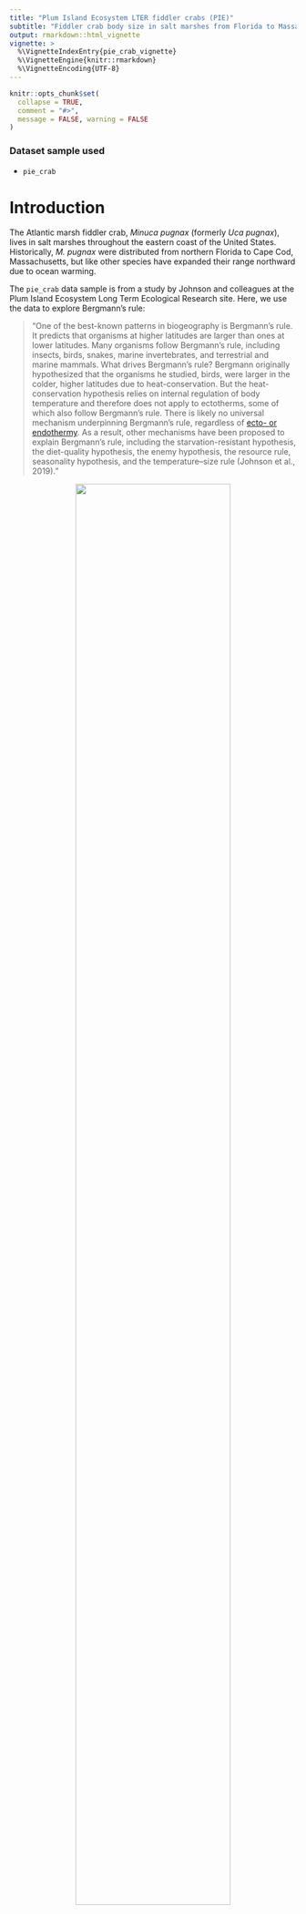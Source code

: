 ```yaml
---
title: "Plum Island Ecosystem LTER fiddler crabs (PIE)"
subtitle: "Fiddler crab body size in salt marshes from Florida to Massachusetts, USA during summer 2016 at Plum Island Ecosystem LTER"
output: rmarkdown::html_vignette
vignette: >
  %\VignetteIndexEntry{pie_crab_vignette}
  %\VignetteEngine{knitr::rmarkdown}
  %\VignetteEncoding{UTF-8}
---
```


```r
knitr::opts_chunk$set(
  collapse = TRUE,
  comment = "#>",
  message = FALSE, warning = FALSE
)
```

### Dataset sample used

- `pie_crab` 


# Introduction

The Atlantic marsh fiddler crab, *Minuca pugnax* (formerly *Uca pugnax*), lives in salt marshes throughout the eastern coast of the United States. Historically, *M. pugnax* were distributed from northern Florida to Cape Cod, Massachusetts, but like other species have expanded their range northward due to ocean warming. 

The `pie_crab` data sample is from a study by Johnson and colleagues at the Plum Island Ecosystem Long Term Ecological Research site. Here, we use the data to explore Bergmann's rule: 

> "One of the best-known patterns in biogeography is Bergmann's rule. It predicts that organisms at higher latitudes are larger than ones at lower latitudes. Many organisms follow Bergmann's rule, including insects, birds, snakes, marine invertebrates, and terrestrial and marine mammals. What drives Bergmann's rule? Bergmann originally hypothesized that the organisms he studied, birds, were larger in the colder, higher latitudes due to heat-conservation. But the heat-conservation hypothesis relies on internal regulation of body temperature and therefore does not apply to ectotherms, some of which also follow Bergmann's rule. There is likely no universal mechanism underpinning Bergmann's rule, regardless of [ecto- or endothermy](https://www.khanacademy.org/science/ap-biology/ecology-ap/energy-flow-through-ecosystems/a/endotherms-ectotherms). As a result, other mechanisms have been proposed to explain Bergmann's rule, including the starvation-resistant hypothesis, the diet-quality hypothesis, the enemy hypothesis, the resource rule, seasonality hypothesis, and the temperature–size rule (Johnson et al., 2019)."

<figure style="text-align:center;">
  <img src="../man/figures/pie_landscape_img.jpg" width=80% style="display:block; margin-left: auto; margin-right: auto;">
  <figcaption>Plum Island Ecosystem LTER, LTER CC BY-SA 4.0</figcaption>
</figure>

### Data sampling overview:

- 13 marshes were sampled on the Atlantic coast of the United States in summer 2016
- Spanning > 12 degrees of latitude, from northeast Florida to northeast Massachusetts
- Between 25 and 37 adult male fiddler crabs were collected, and their sizes recorded, from each marsh between 2016-07-24 and 2016-08-13

# Data Exploration

```r
library(lterdatasampler)
library(tidyverse)
```

## Latitude and water temperature

```r
ggplot(data = pie_crab, aes(y = latitude, x = water_temp)) +
  geom_point()
```

Generally, water temperature within the study range *decreases* toward lower latitudes. 

## Summary Statistics

```r
crab_stats <- pie_crab %>% group_by(latitude, site) %>% 
  summarise(
  n = n(), 
  mean_mm = mean(size),
  min_mm = min(size),
  max_mm = max(size),
  sd_mm = sd(size),
  median_mm = median(size)
  ) 

crab_stats
```

#### Crab size boxplot (by site latitude)

Here, we create a boxplot of crab carapace size (mm) by latitude. Generally, crab sizes increase toward higher latitudes, following Bergmann's rule. 

```r
pie_crab %>%
  ggplot(aes(y=latitude)) +
  geom_boxplot(aes(size, group = latitude, color=-latitude), outlier.size=0.8) +
  geom_text(data = crab_stats,
            aes(label = (paste('n =', n)), 
                group = latitude, 
                color = -latitude, 
                x= max_mm + 0.2, 
                y= latitude + 0.15), 
            size=3.5) +
  scale_x_continuous(breaks = seq(from = 7, to = 23, by = 2), limits = c(6.5,24))+
  scale_y_continuous(breaks = seq(from = 29, to = 43, by = 2), limits = c(29, 43.5)) +
  theme(legend.position= "none") 
```

```r
crab_summary <- pie_crab %>% group_by(site, latitude) %>%
  summarise(
    mean_size = mean(size)
    ) %>% ungroup()
```


# Simple Linear Regression

### Mean size (by site latitude)

Another graph of carapace size (mm) by site latitude is below, with mean sizes recorded for each site shown as red dots (all observations included as light gray dots), revealing an approximately linear relationship between mean carapace size and latitude. 

```r
ggplot(data = crab_summary, aes(y = latitude, x = mean_size)) +
  geom_point() +
  geom_smooth(method = "lm", se = FALSE) +
  geom_point(color = "orangered1", size=3) +
  geom_point(aes(x = size, y = latitude), data = pie_crab, color = "gray", alpha = 0.5) +
  geom_text(aes(label = site), nudge_x = 0.3, nudge_y = 0.3, size=3) +
  labs(y = "Latitude", 
       x = "Mean carapace width (mm)",
       title = "Mean carapace width of male fiddler crabs by latitude") +
  theme_minimal()
```

### Bergmann's rule - further exploration 

Our visual exploration seems to follow Bergmann's rule. Here, we use simple linear regression to explore the relationship between crab size and latitude a bit more (only using latitude as a predictor variable - note that further exploration can be done using alternate or additional variables in the dataset): 

```r
# Linear model:
crab_size_model <- lm(size ~ latitude, data = pie_crab)

# Return model summary output:
summary(crab_size_model)
```
The fiddler crab does appear follow Bergmann's rule. On average, carapace width increased by 0.5 mm for every degree increase in latitude, and latitude significantly predicts crab size.

# Conclusion and further exploration

In summary, from initial visual exploration and simple linear regression examples here, *M. pugnax* appears to follow Bergmann's rule, with crab size increasing in salt marshes at higher latitudes. 

Further analysis might include: 

- Multiple linear regression, including other variables (air temperature, water temperature, and/or standard deviations of both as a metric for seasonality)
- Statistical analyses of size difference between sites (e.g. by ANOVA, or t-tests if only comparing 2 sites)

# Citation

- Johnson, D. 2019. Fiddler crab body size in salt marshes from Florida to Massachusetts, USA at PIE and VCR LTER and NOAA NERR sites during summer 2016. ver 1. Environmental Data Initiative. https://doi.org/10.6073/pasta/4c27d2e778d3325d3830a5142e3839bb (Accessed 2021-05-27).

- Johnson DS, Crowley C, Longmire K, Nelson J, Williams B, Wittyngham S. The fiddler crab, Minuca pugnax, follows Bergmann's rule. Ecol Evol. 2019;00:1–9. https://doi.org/10.1002/ece3.5883


# How we processed the raw data

`r knitr::spin_child(here::here("data-raw","pie_crab_data.R"))`
